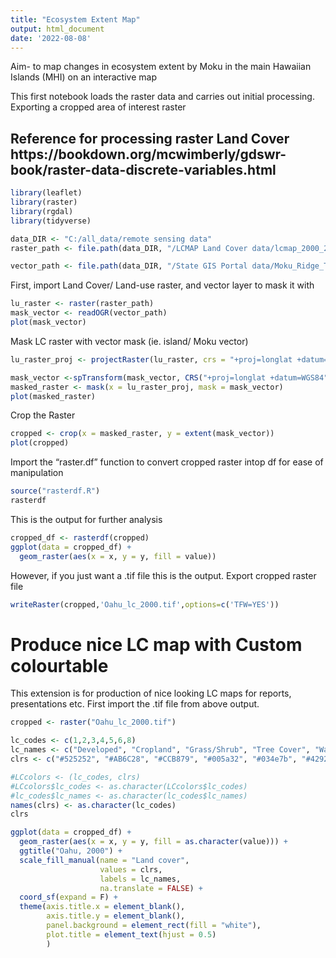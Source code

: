 ---
title: "Ecosystem Extent Map"
output: html_document
date: '2022-08-08'
---
Aim- to map changes in ecosystem extent by Moku in the main Hawaiian Islands (MHI) on an interactive map

This first notebook loads the raster data and carries out initial processing.
Exporting a cropped area of interest raster

Reference for processing raster Land Cover https://bookdown.org/mcwimberly/gdswr-book/raster-data-discrete-variables.html
---

```{r setup}
library(leaflet)
library(raster)
library(rgdal)
library(tidyverse)
```

```{r}
data_DIR <- "C:/all_data/remote sensing data"
raster_path <- file.path(data_DIR, "/LCMAP Land Cover data/lcmap_2000_2011/LCMAP_HI_2000_V10_LCPRI.tiff")

vector_path <- file.path(data_DIR, "/State GIS Portal data/Moku_Ridge_To_Reef_(DAR)/oahu_moku.shp")
```


First, import Land Cover/ Land-use raster, and vector layer to mask it with

```{r}
lu_raster <- raster(raster_path)
mask_vector <- readOGR(vector_path)
plot(mask_vector)
```

Mask LC raster with vector mask (ie. island/ Moku vector)

```{r}
lu_raster_proj <- projectRaster(lu_raster, crs = "+proj=longlat +datum=WGS84")

mask_vector <-spTransform(mask_vector, CRS("+proj=longlat +datum=WGS84"))
masked_raster <- mask(x = lu_raster_proj, mask = mask_vector)
plot(masked_raster)
```
Crop the Raster 

```{r}
cropped <- crop(x = masked_raster, y = extent(mask_vector))
plot(cropped)

```
Import the "raster.df" function to convert cropped raster intop df for ease of manipulation

```{r}
source("rasterdf.R")
rasterdf
```
This is the output for further analysis

```{r}
cropped_df <- rasterdf(cropped)
ggplot(data = cropped_df) +
  geom_raster(aes(x = x, y = y, fill = value))
```

However, if you just want a .tif file this is the output.
Export cropped raster file

```{r}
writeRaster(cropped,'Oahu_lc_2000.tif',options=c('TFW=YES'))
```




# Produce nice LC map with Custom colourtable
This extension is for production of nice looking LC maps for reports, presentations etc. 
First import the .tif file from above output.

```{r}
cropped <- raster("Oahu_lc_2000.tif")
```
  
```{r}
lc_codes <- c(1,2,3,4,5,6,8)
lc_names <- c("Developed", "Cropland", "Grass/Shrub", "Tree Cover", "Water", "Wetland", "Barren")
clrs <- c("#525252", "#AB6C28", "#CCB879", "#005a32", "#034e7b", "#4292c6", "#bdbdbd")

#LCcolors <- (lc_codes, clrs)
#LCcolors$lc_codes <- as.character(LCcolors$lc_codes)
#lc_codes$lc_names <- as.character(lc_codes$lc_names)
names(clrs) <- as.character(lc_codes)
clrs
```

```{r, eval=FALSE}
ggplot(data = cropped_df) +
  geom_raster(aes(x = x, y = y, fill = as.character(value))) +
  ggtitle("Oahu, 2000") +
  scale_fill_manual(name = "Land cover",
                    values = clrs,
                    labels = lc_names,
                    na.translate = FALSE) +
  coord_sf(expand = F) +
  theme(axis.title.x = element_blank(),
        axis.title.y = element_blank(),
        panel.background = element_rect(fill = "white"),
        plot.title = element_text(hjust = 0.5)
        )
  
```
